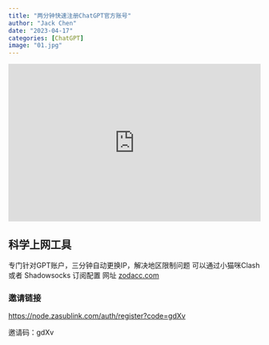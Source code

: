 ```yaml
---
title: "两分钟快速注册ChatGPT官方账号"
author: "Jack Chen"
date: "2023-04-17"
categories: [ChatGPT]
image: "01.jpg"
---
```


<div style="padding:62.5% 0 0 0;position:relative;"><iframe src="https://player.vimeo.com/video/818654741?h=5c7ebe6a2d&amp;badge=0&amp;autopause=0&amp;player_id=0&amp;app_id=58479" frameborder="0" allow="autoplay; fullscreen; picture-in-picture" allowfullscreen style="position:absolute;top:0;left:0;width:100%;height:100%;" title="两分钟百分百快速注册ChatGPT官方账号"></iframe></div><script src="https://player.vimeo.com/api/player.js"></script>

## 科学上网工具
专门针对GPT账户，三分钟自动更换IP，解决地区限制问题
可以通过小猫咪Clash 或者 Shadowsocks 订阅配置
网址 [zodacc.com](https://zodacc.com/)

### 邀请链接
<https://node.zasublink.com/auth/register?code=gdXv>

邀请码：gdXv